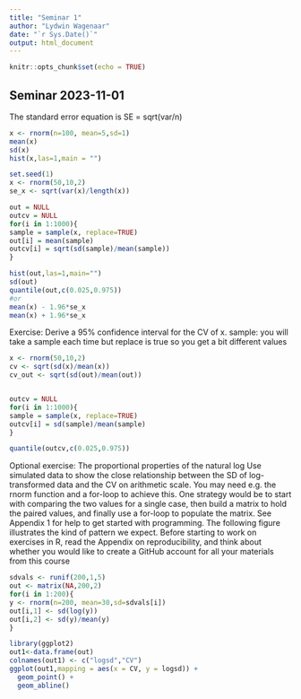 ```yaml
---
title: "Seminar 1"
author: "Lydwin Wagenaar"
date: "`r Sys.Date()`"
output: html_document
---
```


```r
knitr::opts_chunk$set(echo = TRUE)
```

## Seminar 2023-11-01

The standard error equation is 
SE = sqrt(var/n)
```r
x <- rnorm(n=100, mean=5,sd=1)
mean(x)
sd(x)
hist(x,las=1,main = "")

set.seed(1)
x <- rnorm(50,10,2)
se_x <- sqrt(var(x)/length(x))

out = NULL
outcv = NULL
for(i in 1:1000){
sample = sample(x, replace=TRUE)
out[i] = mean(sample)
outcv[i] = sqrt(sd(sample)/mean(sample))
}

hist(out,las=1,main="")
sd(out)
quantile(out,c(0.025,0.975))
#or
mean(x) - 1.96*se_x
mean(x) + 1.96*se_x
```
Exercise: Derive a 95% confidence interval for the CV of x.
sample: you will take a sample each time but replace is true so you get a bit different values
```r
x <- rnorm(50,10,2)
cv <- sqrt(sd(x)/mean(x))
cv_out <- sqrt(sd(out)/mean(out))


outcv = NULL
for(i in 1:1000){
sample = sample(x, replace=TRUE)
outcv[i] = sd(sample)/mean(sample)
}

quantile(outcv,c(0.025,0.975))

```

Optional exercise: The proportional properties of the natural log
Use simulated data to show the close relationship between the SD of log-transformed data and the CV on
arithmetic scale. You may need e.g. the rnorm function and a for-loop to achieve this. One strategy would
be to start with comparing the two values for a single case, then build a matrix to hold the paired values,
and finally use a for-loop to populate the matrix. See Appendix 1 for help to get started with programming.
The following figure illustrates the kind of pattern we expect.
Before starting to work on exercises in R, read the Appendix on reproducibility, and think about whether
you would like to create a GitHub account for all your materials from this course

```r

sdvals <- runif(200,1,5)
out <- matrix(NA,200,2)
for(i in 1:200){
y <- rnorm(n=200, mean=30,sd=sdvals[i])
out[i,1] <- sd(log(y))
out[i,2] <- sd(y)/mean(y)
}

library(ggplot2)
out1<-data.frame(out)
colnames(out1) <- c("logsd","CV")
ggplot(out1,mapping = aes(x = CV, y = logsd)) +
  geom_point() +
  geom_abline()
```




